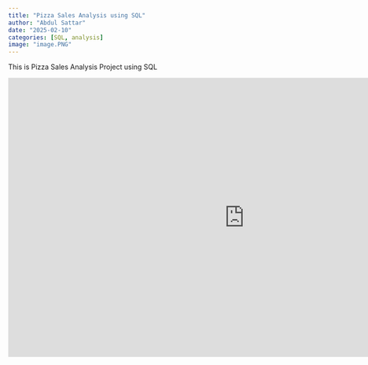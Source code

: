 ```yaml
---
title: "Pizza Sales Analysis using SQL"
author: "Abdul Sattar"
date: "2025-02-10"
categories: [SQL, analysis]
image: "image.PNG"
---
```


This is Pizza Sales Analysis Project using SQL

<iframe src="https://docs.google.com/presentation/d/e/2PACX-1vRASN6UyzHs3PK2nb2bR5gayDGoCF38dooIvyaKB099VFztKYnYmjiz_nxKCVNuvw/embed?start=false&amp;loop=true&amp;delayms=3000" frameborder="0" width="960" height="569" allowfullscreen="true" mozallowfullscreen="true" webkitallowfullscreen="true">

</iframe>
